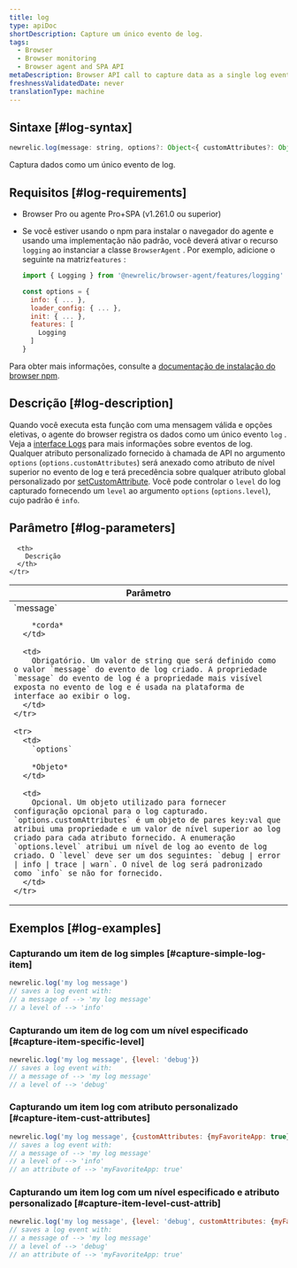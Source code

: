 ```yaml
---
title: log
type: apiDoc
shortDescription: Capture um único evento de log.
tags:
  - Browser
  - Browser monitoring
  - Browser agent and SPA API
metaDescription: Browser API call to capture data as a single log event.
freshnessValidatedDate: never
translationType: machine
---
```


## Sintaxe [#log-syntax]

```js
newrelic.log(message: string, options?: Object<{ customAttributes?: Object, level?: 'debug|error|info|trace|warn'}>)
```

Captura dados como um único evento de log.

## Requisitos [#log-requirements]

* Browser Pro ou agente Pro+SPA (v1.261.0 ou superior)

* Se você estiver usando o npm para instalar o navegador do agente e usando uma implementação não padrão, você deverá ativar o recurso `logging` ao instanciar a classe `BrowserAgent` . Por exemplo, adicione o seguinte na matriz`features` :

  ```js
  import { Logging } from '@newrelic/browser-agent/features/logging'

  const options = {
    info: { ... },
    loader_config: { ... },
    init: { ... },
    features: [
      Logging
    ]
  }
  ```

Para obter mais informações, consulte a [documentação de instalação do browser npm](https://www.npmjs.com/package/@newrelic/browser-agent#new-relic-browser-agent).

## Descrição [#log-description]

Quando você executa esta função com uma mensagem válida e opções eletivas, o agente do browser registra os dados como um único evento `log` . Veja a [interface Logs](/docs/logs/ui-data/use-logs-ui/) para mais informações sobre eventos de log. Qualquer atributo personalizado fornecido à chamada de API no argumento `options` (`options.customAttributes`) será anexado como atributo de nível superior no evento de log e terá precedência sobre qualquer atributo global personalizado por [setCustomAttribute](/docs/browser/new-relic-browser/browser-agent-spa-api/set-custom-attribute). Você pode controlar o `level` do log capturado fornecendo um `level` ao argumento `options` (`options.level`), cujo padrão é `info`.

## Parâmetro [#log-parameters]

<table>
  <thead>
    <tr>
      <th width="25%">
        Parâmetro
      </th>

      <th>
        Descrição
      </th>
    </tr>
  </thead>

  <tbody>
    <tr>
      <td>
        `message`

        *corda*
      </td>

      <td>
        Obrigatório. Um valor de string que será definido como o valor `message` do evento de log criado. A propriedade `message` do evento de log é a propriedade mais visível exposta no evento de log e é usada na plataforma de interface ao exibir o log.
      </td>
    </tr>

    <tr>
      <td>
        `options`

        *Objeto*
      </td>

      <td>
        Opcional. Um objeto utilizado para fornecer configuração opcional para o log capturado. `options.customAttributes` é um objeto de pares key:val que atribui uma propriedade e um valor de nível superior ao log criado para cada atributo fornecido. A enumeração `options.level` atribui um nível de log ao evento de log criado. O `level` deve ser um dos seguintes: `debug | error | info | trace | warn`. O nível de log será padronizado como `info` se não for fornecido.
      </td>
    </tr>
  </tbody>
</table>

## Exemplos [#log-examples]

### Capturando um item de log simples [#capture-simple-log-item]

```js
newrelic.log('my log message')
// saves a log event with:
// a message of --> 'my log message'
// a level of --> 'info'
```

### Capturando um item de log com um nível especificado [#capture-item-specific-level]

```js
newrelic.log('my log message', {level: 'debug'})
// saves a log event with:
// a message of --> 'my log message'
// a level of --> 'debug'
```

### Capturando um item log com atributo personalizado [#capture-item-cust-attributes]

```js
newrelic.log('my log message', {customAttributes: {myFavoriteApp: true}})
// saves a log event with:
// a message of --> 'my log message'
// a level of --> 'info'
// an attribute of --> 'myFavoriteApp: true'
```

### Capturando um item log com um nível especificado e atributo personalizado [#capture-item-level-cust-attrib]

```js
newrelic.log('my log message', {level: 'debug', customAttributes: {myFavoriteApp: true}})
// saves a log event with:
// a message of --> 'my log message'
// a level of --> 'debug'
// an attribute of --> 'myFavoriteApp: true'
```